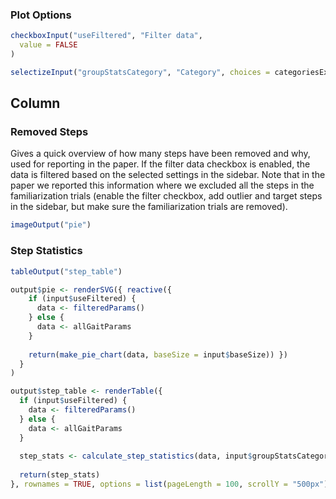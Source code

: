 ### Plot Options
```r
checkboxInput("useFiltered", "Filter data",
  value = FALSE
)

selectizeInput("groupStatsCategory", "Category", choices = categoriesExtra, selected = "participant", multiple = TRUE)
```

Column
--------------------------------------------


### Removed Steps {data-height=600}
Gives a quick overview of how many steps have been removed and why, used for reporting in the paper. If the filter data checkbox is enabled, the data is filtered based on the selected settings in the sidebar. Note that in the paper we reported this information where we excluded all the steps in the familiarization trials (enable the filter checkbox, add outlier and target steps in the sidebar, but make sure the familiarization trials are removed).

```r
imageOutput("pie")
```

### Step Statistics {data-height=500}

```r
tableOutput("step_table")
```

```r
output$pie <- renderSVG({ reactive({
    if (input$useFiltered) {
      data <- filteredParams()
    } else {
      data <- allGaitParams
    }
    
    return(make_pie_chart(data, baseSize = input$baseSize)) })
  }
)

output$step_table <- renderTable({
  if (input$useFiltered) {
    data <- filteredParams()
  } else {
    data <- allGaitParams
  }
  
  step_stats <- calculate_step_statistics(data, input$groupStatsCategory)
  
  return(step_stats)
}, rownames = TRUE, options = list(pageLength = 100, scrollY = "500px"))

```